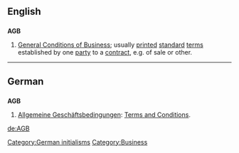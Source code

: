 ==English==

==={{initialism}}===
'''AGB'''
# [[w:General Conditions of Business|General Conditions of Business]]; usually [[printed]] [[standard]] [[term]]s established by one [[party]] to a [[contract]], e.g. of sale or other.

----
==German==

==={{initialism}}===
'''AGB'''
 
# [[Allgemeine Geschäftsbedingungen]]: [[w:Terms and Conditions|Terms and Conditions]]. 

[[Category:German initialisms]]
[[Category:Business]]

[[de:AGB]]